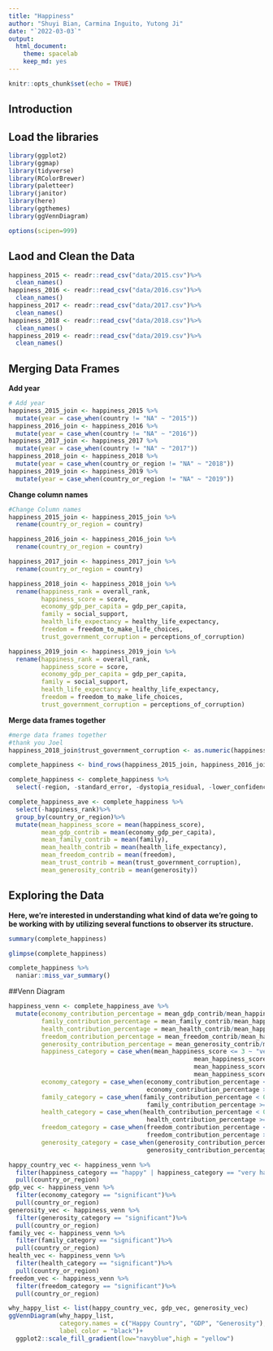 ```yaml
---
title: "Happiness"
author: "Shuyi Bian, Carmina Inguito, Yutong Ji"
date: "`2022-03-03`"
output:
  html_document: 
    theme: spacelab
    keep_md: yes
---
```


```r
knitr::opts_chunk$set(echo = TRUE)
```
## Introduction 

## Load the libraries
```r
library(ggplot2)
library(ggmap)
library(tidyverse)
library(RColorBrewer)
library(paletteer)
library(janitor)
library(here)
library(ggthemes)
library(ggVennDiagram)
```

```r
options(scipen=999)
```


## Laod and Clean the Data
```r
happiness_2015 <- readr::read_csv("data/2015.csv")%>% 
  clean_names()
happiness_2016 <- readr::read_csv("data/2016.csv")%>% 
  clean_names()
happiness_2017 <- readr::read_csv("data/2017.csv")%>% 
  clean_names()
happiness_2018 <- readr::read_csv("data/2018.csv")%>% 
  clean_names()
happiness_2019 <- readr::read_csv("data/2019.csv")%>% 
  clean_names()
```
## Merging Data Frames
**Add year**
```r
# Add year
happiness_2015_join <- happiness_2015 %>% 
  mutate(year = case_when(country != "NA" ~ "2015"))
happiness_2016_join <- happiness_2016 %>% 
  mutate(year = case_when(country != "NA" ~ "2016"))
happiness_2017_join <- happiness_2017 %>% 
  mutate(year = case_when(country != "NA" ~ "2017"))
happiness_2018_join <- happiness_2018 %>% 
  mutate(year = case_when(country_or_region != "NA" ~ "2018"))
happiness_2019_join <- happiness_2019 %>% 
  mutate(year = case_when(country_or_region != "NA" ~ "2019"))
```

**Change column names**
```r
#Change Column names
happiness_2015_join <- happiness_2015_join %>% 
  rename(country_or_region = country)

happiness_2016_join <- happiness_2016_join %>% 
  rename(country_or_region = country)

happiness_2017_join <- happiness_2017_join %>% 
  rename(country_or_region = country)

happiness_2018_join <- happiness_2018_join %>% 
  rename(happiness_rank = overall_rank,
         happiness_score = score,
         economy_gdp_per_capita = gdp_per_capita,
         family = social_support,
         health_life_expectancy = healthy_life_expectancy,
         freedom = freedom_to_make_life_choices,
         trust_government_corruption = perceptions_of_corruption)

happiness_2019_join <- happiness_2019_join %>% 
  rename(happiness_rank = overall_rank,
         happiness_score = score,
         economy_gdp_per_capita = gdp_per_capita,
         family = social_support,
         health_life_expectancy = healthy_life_expectancy,
         freedom = freedom_to_make_life_choices,
         trust_government_corruption = perceptions_of_corruption)
```

**Merge data frames together**
```r
#merge data frames together
#thank you Joel
happiness_2018_join$trust_government_corruption <- as.numeric(happiness_2018_join$trust_government_corruption)

complete_happiness <- bind_rows(happiness_2015_join, happiness_2016_join, happiness_2017_join, happiness_2018_join, happiness_2019_join) #bind the data frames

complete_happiness <- complete_happiness %>% 
  select(-region, -standard_error, -dystopia_residual, -lower_confidence_interval, -upper_confidence_interval, -whisker_high, -whisker_low) #remove unwanted columns
```
```r
complete_happiness_ave <- complete_happiness %>%
  select(-happiness_rank)%>%
  group_by(country_or_region)%>%
  mutate(mean_happiness_score = mean(happiness_score), 
         mean_gdp_contrib = mean(economy_gdp_per_capita), 
         mean_family_contrib = mean(family), 
         mean_health_contrib = mean(health_life_expectancy), 
         mean_freedom_contrib = mean(freedom), 
         mean_trust_contrib = mean(trust_government_corruption), 
         mean_generosity_contrib = mean(generosity))

```

## Exploring the Data 
**Here, we're interested in understanding what kind of data we're going to be working with by utilizing several functions to observer its structure.**
```r
summary(complete_happiness)
```

```r
glimpse(complete_happiness)
```

```r
complete_happiness %>%
  naniar::miss_var_summary()
```

##Venn Diagram
```r
happiness_venn <- complete_happiness_ave %>% 
  mutate(economy_contribution_percentage = mean_gdp_contrib/mean_happiness_score,
         family_contribution_percentage = mean_family_contrib/mean_happiness_score, 
         health_contribution_percentage = mean_health_contrib/mean_happiness_score, 
         freedom_contribution_percentage = mean_freedom_contrib/mean_happiness_score, 
         generosity_contribution_percentage = mean_generosity_contrib/mean_happiness_score, 
         happiness_category = case_when(mean_happiness_score <= 3 ~ "very unhappy",
                                                   mean_happiness_score > 3 & mean_happiness_score <= 5 ~ "unhappy",
                                                   mean_happiness_score > 5 & mean_happiness_score <= 7 ~ "happy",
                                                   mean_happiness_score > 7 ~ "very happy"), 
         economy_category = case_when(economy_contribution_percentage < 0.0833 ~ "insignificant",
                                      economy_contribution_percentage >= 0.0833 ~ "significant"), 
         family_category = case_when(family_contribution_percentage < 0.0833 ~ "insignificant",
                                      family_contribution_percentage >= 0.0833 ~ "significant"),
         health_category = case_when(health_contribution_percentage < 0.0833 ~ "insignificant",
                                      health_contribution_percentage >= 0.0833 ~ "significant"),
         freedom_category = case_when(freedom_contribution_percentage < 0.0833 ~ "insignificant", 
                                      freedom_contribution_percentage >= 0.0833 ~ "significant"), 
         generosity_category = case_when(generosity_contribution_percentage < 0.0833 ~ "insignificant",
                                      generosity_contribution_percentage >= 0.0833 ~ "significant"))
```

```r
happy_country_vec <- happiness_venn %>%
  filter(happiness_category == "happy" | happiness_category == "very happy")%>%
  pull(country_or_region)
gdp_vec <- happiness_venn %>%
  filter(economy_category == "significant")%>%
  pull(country_or_region)
generosity_vec <- happiness_venn %>%
  filter(generosity_category == "significant")%>%
  pull(country_or_region)
family_vec <- happiness_venn %>%
  filter(family_category == "significant")%>%
  pull(country_or_region)
health_vec <- happiness_venn %>%
  filter(health_category == "significant")%>%
  pull(country_or_region)
freedom_vec <- happiness_venn %>%
  filter(freedom_category == "significant")%>%
  pull(country_or_region)
```

```r
why_happy_list <- list(happy_country_vec, gdp_vec, generosity_vec)
ggVennDiagram(why_happy_list, 
              category.names = c("Happy Country", "GDP", "Generosity"), 
              label_color = "black")+
  ggplot2::scale_fill_gradient(low="navyblue",high = "yellow")
```
